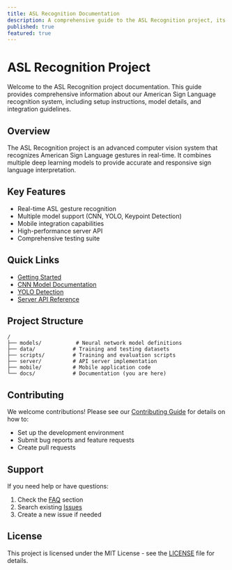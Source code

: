 ```yaml
---
title: ASL Recognition Documentation
description: A comprehensive guide to the ASL Recognition project, its features, and implementation details.
published: true
featured: true
---
```


# ASL Recognition Project

Welcome to the ASL Recognition project documentation. This guide provides comprehensive information about our American Sign Language recognition system, including setup instructions, model details, and integration guidelines.

## Overview

The ASL Recognition project is an advanced computer vision system that recognizes American Sign Language gestures in real-time. It combines multiple deep learning models to provide accurate and responsive sign language interpretation.

## Key Features

- Real-time ASL gesture recognition
- Multiple model support (CNN, YOLO, Keypoint Detection)
- Mobile integration capabilities
- High-performance server API
- Comprehensive testing suite

## Quick Links

- [Getting Started](/docs/getting-started)
- [CNN Model Documentation](/docs/models/cnn)
- [YOLO Detection](/docs/models/yolo)
- [Server API Reference](/docs/api/server)

## Project Structure

```
/
├── models/           # Neural network model definitions
├── data/            # Training and testing datasets
├── scripts/         # Training and evaluation scripts
├── server/          # API server implementation
├── mobile/          # Mobile application code
└── docs/            # Documentation (you are here)
```

## Contributing

We welcome contributions! Please see our [Contributing Guide](/docs/contributing) for details on how to:
- Set up the development environment
- Submit bug reports and feature requests
- Create pull requests

## Support

If you need help or have questions:
1. Check the [FAQ](/docs/faq) section
2. Search existing [Issues](https://github.com/yourusername/asl-recognition/issues)
3. Create a new issue if needed

## License

This project is licensed under the MIT License - see the [LICENSE](/docs/license) file for details.